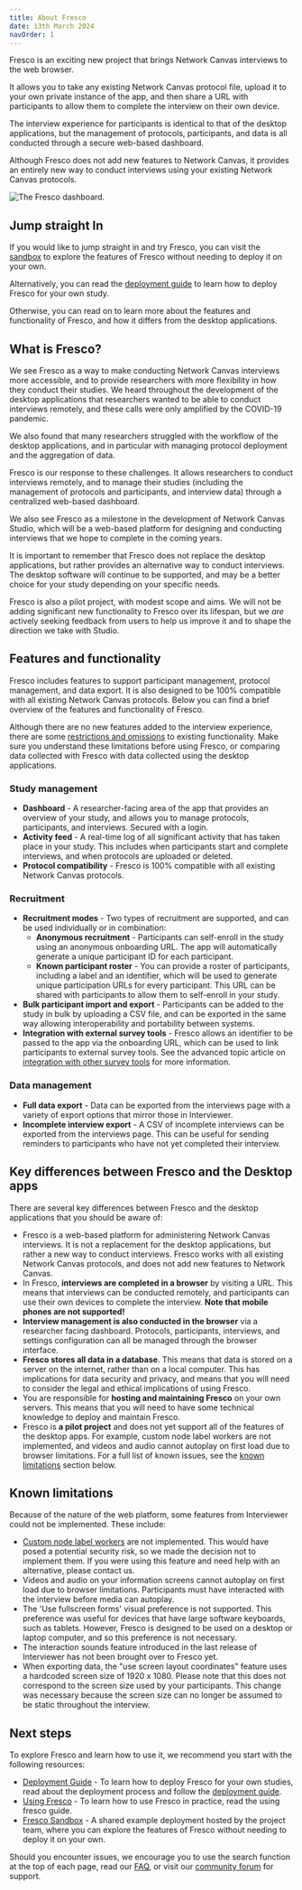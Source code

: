```yaml
---
title: About Fresco
date: 13th March 2024
navOrder: 1
---
```


<Paragraph variant="lead">
  Fresco is an exciting new project that brings Network Canvas interviews to the
  web browser.
</Paragraph>

It allows you to take any existing Network Canvas protocol file, upload it to your own private instance of the app, and then share a URL with participants to allow them to complete the interview on their own device.

The interview experience for participants is identical to that of the desktop applications, but the management of protocols, participants, and data is all conducted through a secure web-based dashboard.

Although Fresco does not add new features to Network Canvas, it provides an entirely new way to conduct interviews using
your existing Network Canvas protocols.

![The Fresco dashboard.](/assets/img/fresco-images/features/dashboard.png)

## Jump straight In

If you would like to jump straight in and try Fresco, you can visit the [sandbox](/en/fresco/sandbox) to explore the features of Fresco without needing to deploy it on your own.

Alternatively, you can read the [deployment guide](/en/fresco/deployment/guide) to learn how to deploy Fresco for your own study.

Otherwise, you can read on to learn more about the features and functionality of Fresco, and how it differs from the desktop applications.

## What is Fresco?

We see Fresco as a way to make conducting Network Canvas interviews more accessible, and to provide
researchers with more flexibility in how they conduct their studies. We heard throughout the development
of the desktop applications that researchers wanted to be able to conduct interviews remotely, and these
calls were only amplified by the COVID-19 pandemic.

We also found that many researchers struggled with the workflow of the desktop applications, and
in particular with managing protocol deployment and the aggregation of data.

Fresco is our response to these challenges. It allows researchers to conduct interviews remotely, and to
manage their studies (including the management of protocols and participants, and interview data) through a centralized web-based dashboard.

We also see Fresco as a milestone in the development of Network Canvas Studio, which will be a web-based
platform for designing and conducting interviews that we hope to complete in the coming years.

It is important to remember that Fresco does not replace the desktop applications, but rather provides an
alternative way to conduct interviews. The desktop software will continue to be supported, and may be a better choice for your study depending on your specific needs.

Fresco is also a pilot project, with modest scope and aims. We will not be adding significant new functionality to Fresco over its lifespan, but we _are_ actively seeking feedback from users to help us improve it and to shape the direction we take with Studio.

## Features and functionality

Fresco includes features to support participant management, protocol management, and data export. It is
also designed to be 100% compatible with all existing Network Canvas protocols. Below you can find a
brief overview of the features and functionality of Fresco.

<TipBox>

Although there are no new features added to the interview experience, there are some [restrictions and omissions](#known-limitations) to existing functionality. Make sure you understand these limitations before using Fresco, or comparing data collected with Fresco with data collected using the desktop applications.

</TipBox>

### Study management

- **Dashboard** - A researcher-facing area of the app that provides an overview of your study, and allows you to manage protocols, participants, and interviews. Secured with a login.
- **Activity feed** - A real-time log of all significant activity that has taken place in your study. This includes when participants start and complete interviews, and when protocols are uploaded or deleted.
- **Protocol compatibility** - Fresco is 100% compatible with all existing Network Canvas protocols.

### Recruitment

- **Recruitment modes** - Two types of recruitment are supported, and can be used individually or in combination:
  - **Anonymous recruitment** - Participants can self-enroll in the study using an anonymous onboarding URL. The app will automatically generate a unique participant ID for each participant.
  - **Known participant roster** - You can provide a roster of participants, including a label and an identifier, which will be used to generate unique participation URLs for every participant. This URL can be shared with participants to allow them to self-enroll in your study.
- **Bulk participant import and export** - Participants can be added to the study in bulk by uploading a CSV file, and can be exported in the same way allowing interoperability and portability between systems.
- **Integration with external survey tools** - Fresco allows an identifier to be passed to the app via the onboarding URL, which can be used to link participants to external survey tools. See the advanced topic article on [integration with other survey tools](/en/fresco/advanced-topics/integration) for more information.

### Data management

- **Full data export** - Data can be exported from the interviews page with a variety of export options that mirror those in Interviewer.
- **Incomplete interview export** - A CSV of incomplete interviews can be exported from the interviews page. This can be useful for sending reminders to participants who have not yet completed their interview.

## Key differences between Fresco and the Desktop apps

There are several key differences between Fresco and the desktop applications that you should be aware of:

- Fresco is a web-based platform for administering Network Canvas interviews. It is not a replacement for the desktop applications, but rather a new way to conduct interviews. Fresco works with all existing Network Canvas protocols, and does not add new features to Network Canvas.
- In Fresco, **interviews are completed in a browser** by visiting a URL. This means that interviews can be conducted remotely, and participants can use their own devices to complete the interview. **Note that mobile phones are not supported!**
- **Interview management is also conducted in the browser** via a researcher facing dashboard. Protocols, participants, interviews, and settings configuration can all be managed through the browser interface.
- **Fresco stores all data in a database**. This means that data is stored on a server on the internet, rather than on a local computer. This has implications for data security and privacy, and means that you will need to consider the legal and ethical implications of using Fresco.
- You are responsible for **hosting and maintaining Fresco** on your own servers. This means that you will need to have some technical knowledge to deploy and maintain Fresco.
- Fresco is **a pilot project** and does not yet support all of the features of the desktop apps. For example, custom node label workers are not implemented, and videos and audio cannot autoplay on first load due to browser limitations. For a full list of known issues, see the [known limitations](#known-limitations) section below.

## Known limitations

Because of the nature of the web platform, some features from Interviewer could not be implemented. These include:

- [Custom node label workers](/en/desktop/advanced-topics/node-labelling#custom-node-labelling-advanced) are not implemented. This would have posed a potential security risk, so we made the decision not to implement them. If you were using this feature and need help with an alternative, please contact us.
- Videos and audio on your information screens cannot autoplay on first load due to browser limitations. Participants must have interacted with the interview before media can autoplay.
- The 'Use fullscreen forms' visual preference is not supported. This preference was useful for devices that have large software keyboards, such as tablets. However, Fresco is designed to be used on a desktop or laptop computer, and so this preference is not necessary.
- The interaction sounds feature introduced in the last release of Interviewer has not been brought over to Fresco yet.
- When exporting data, the "use screen layout coordinates" feature uses a hardcoded screen size of 1920 x 1080. Please note that this does not correspond to the screen size used by your participants. This change was necessary because the screen size can no longer be assumed to be static throughout the interview.

## Next steps

To explore Fresco and learn how to use it, we recommend you start with the following resources:

- [Deployment Guide](/en/fresco/deployment/guide) - To learn how to deploy Fresco for your own studies, read about the deployment process and follow the [deployment guide](/en/fresco/deployment/guide/).
- [Using Fresco](/en/fresco/using-fresco) - To learn how to use Fresco in practice, read the using fresco guide.
- [Fresco Sandbox](/en/fresco/sandbox) - A shared example deployment hosted by the project team, where you can explore the features of Fresco without needing to deploy it on your own.

Should you encounter issues, we encourage you to use the search function at the top of each page, read our [FAQ](/en/fresco/faq), or visit our [community forum](https://community.networkcanvas.com) for support.
